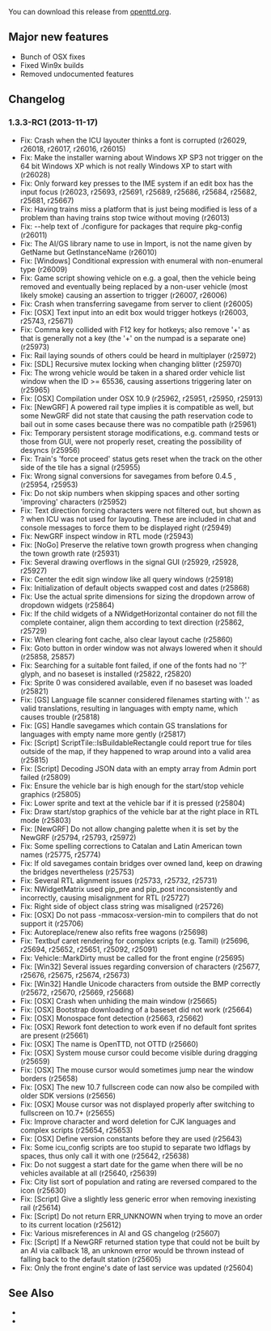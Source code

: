 {{en/-}}
{{en/Archive/OpenTTD/Navigation}}
{{en/Archive/OpenTTD/NaviPrevNext|prev=en/Archive/OpenTTD/OpenTTD 1.3.2|next=en/Roadmap 1.4|date=TBA}}

You can download this release from [http://www.openttd.org/en/download-testing/1.3.3-RC1 openttd.org].

==Major new features==
* Bunch of OSX fixes
* Fixed Win9x builds
* Removed undocumented features

==Changelog==
===1.3.3-RC1 (2013-11-17)===
* Fix: Crash when the ICU layouter thinks a font is corrupted {{en/Flyspray|5711}} (r26029, r26018, r26017, r26016, r26015)
* Fix: Make the installer warning about Windows XP SP3 not trigger on the 64 bit Windows XP which is not really Windows XP to start with {{en/Flyspray|5773}} (r26028)
* Fix: Only forward key presses to the IME system if an edit box has the input focus (r26023, r25693, r25691, r25689, r25686, r25684, r25682, r25681, r25667)
* Fix: Having trains miss a platform that is just being modified is less of a problem than having trains stop twice without moving {{en/Flyspray|5684}} (r26013)
* Fix: --help text of ./configure for packages that require pkg-config (r26011)
* Fix: The AI/GS library name to use in Import, is not the name given by GetName but GetInstanceName {{en/Flyspray|5662}} (r26010)
* Fix: [Windows] Conditional expression with enumeral with non-enumeral type (r26009)
* Fix: Game script showing vehicle on e.g. a goal, then the vehicle being removed and eventually being replaced by a non-user vehicle (most likely smoke) causing an assertion to trigger {{en/Flyspray|5804}} (r26007, r26006)
* Fix: Crash when transferring savegame from server to client {{en/Flyspray|5478}} (r26005)
* Fix: [OSX] Text input into an edit box would trigger hotkeys {{en/Flyspray|5705}} (r26003, r25743, r25671)
* Fix: Comma key collided with F12 key for hotkeys; also remove '+' as that is generally not a key (the '+' on the numpad is a separate one) {{en/Flyspray|5679}} (r25973)
* Fix: Rail laying sounds of others could be heard in multiplayer {{en/Flyspray|5665}} (r25972)
* Fix: [SDL] Recursive mutex locking when changing blitter {{en/Flyspray|5787}} (r25970)
* Fix: The wrong vehicle would be taken in a shared order vehicle list window when the ID >= 65536, causing assertions triggering later on {{en/Flyspray|5800}} (r25965)
* Fix: [OSX] Compilation under OSX 10.9 {{en/Flyspray|5797}} (r25962, r25951, r25950, r25913)
* Fix: [NewGRF] A powered rail type implies it is compatible as well, but some NewGRF did not state that causing the path reservation code to bail out in some cases because there was no compatible path {{en/Flyspray|5779}} (r25961)
* Fix: Temporary persistent storage modifications, e.g. command tests or those from GUI, were not properly reset, creating the possibility of desyncs {{en/Flyspray|5772}} (r25956)
* Fix: Train's 'force proceed' status gets reset when the track on the other side of the tile has a signal {{en/Flyspray|5723}} (r25955)
* Fix: Wrong signal conversions for savegames from before 0.4.5 {{en/Flyspray|5731}}, {{en/Flyspray|5732}} (r25954, r25953)
* Fix: Do not skip numbers when skipping spaces and other sorting 'improving' characters {{en/Flyspray|5719}} (r25952)
* Fix: Text direction forcing characters were not filtered out, but shown as ? when ICU was not used for layouting. These are included in chat and console messages to force them to be displayed right {{en/Flyspray|5683}} (r25949)
* Fix: NewGRF inspect window in RTL mode (r25943)
* Fix: [NoGo] Preserve the relative town growth progress when changing the town growth rate {{en/Flyspray|5786}} (r25931)
* Fix: Several drawing overflows in the signal GUI {{en/Flyspray|5733}} (r25929, r25928, r25927)
* Fix: Center the edit sign window like all query windows (r25918)
* Fix: Initialization of default objects swapped cost and dates (r25868)
* Fix: Use the actual sprite dimensions for sizing the dropdown arrow of dropdown widgets (r25864)
* Fix: If the child widgets of a NWidgetHorizontal container do not fill the complete container, align them according to text direction {{en/Flyspray|5686}} (r25862, r25729)
* Fix: When clearing font cache, also clear layout cache {{en/Flyspray|5737}} (r25860)
* Fix: Goto button in order window was not always lowered when it should {{en/Flyspray|5783}} (r25858, 25857)
* Fix: Searching for a suitable font failed, if one of the fonts had no '?' glyph, and no baseset is installed {{en/Flyspray|5704}} (r25822, r25820)
* Fix: Sprite 0 was considered available, even if no baseset was loaded (r25821)
* Fix: [GS] Language file scanner considered filenames starting with '.' as valid translations, resulting in languages with empty name, which causes trouble {{en/Flyspray|5750}} (r25818)
* Fix: [GS] Handle savegames which contain GS translations for languages with empty name more gently {{en/Flyspray|5750}} (r25817)
* Fix: [Script] ScriptTile::IsBuildableRectangle could report true for tiles outside of the map, if they happened to wrap around into a valid area {{en/Flyspray|5754}} (r25815)
* Fix: [Script] Decoding JSON data with an empty array from Admin port failed (r25809)
* Fix: Ensure the vehicle bar is high enough for the start/stop vehicle graphics {{en/Flyspray|5740}} (r25805)
* Fix: Lower sprite and text at the vehicle bar if it is pressed {{en/Flyspray|5739}} (r25804)
* Fix: Draw start/stop graphics of the vehicle bar at the right place in RTL mode {{en/Flyspray|5738}} (r25803)
* Fix: [NewGRF] Do not allow changing palette when it is set by the NewGRF (r25794, r25793, r25972)
* Fix: Some spelling corrections to Catalan and Latin American town names {{en/Flyspray|5746}} (r25775, r25774)
* Fix: If old savegames contain bridges over owned land, keep on drawing the bridges nevertheless {{en/Flyspray|5725}} (r25753)
* Fix: Several RTL alignment issues {{en/Flyspray|5692}} (r25733, r25732, r25731)
* Fix: NWidgetMatrix used pip_pre and pip_post inconsistently and incorrectly, causing misalignment for RTL {{en/Flyspray|5686}} (r25727)
* Fix: Right side of object class string was misaligned (r25726)
* Fix: [OSX] Do not pass -mmacosx-version-min to compilers that do not support it (r25706)
* Fix: Autoreplace/renew also refits free wagons {{en/Flyspray|5700}} (r25698)
* Fix: Textbuf caret rendering for complex scripts (e.g. Tamil) (r25696, r25694, r25652, r25651, r25092, r25091)
* Fix: Vehicle::MarkDirty must be called for the front engine {{en/Flyspray|5700}} (r25695)
* Fix: [Win32] Several issues regarding conversion of characters (r25677, r25676, r25675, r25674, r25673)
* Fix: [Win32] Handle Unicode characters from outside the BMP correctly (r25672, r25670, r25669, r25668)
* Fix: [OSX] Crash when unhiding the main window {{en/Flyspray|4689}} (r25665)
* Fix: [OSX] Bootstrap downloading of a baseset did not work {{en/Flyspray|4847}} (r25664)
* Fix: [OSX] Monospace font detection {{en/Flyspray|4857}} (r25663, r25662)
* Fix: [OSX] Rework font detection to work even if no default font sprites are present {{en/Flyspray|4847}} (r25661)
* Fix: [OSX] The name is OpenTTD, not OTTD (r25660)
* Fix: [OSX] System mouse cursor could become visible during dragging {{en/Flyspray|4420}} (r25659)
* Fix: [OSX] The mouse cursor would sometimes jump near the window borders {{en/Flyspray|4392}} (r25658)
* Fix: [OSX] The new 10.7 fullscreen code can now also be compiled with older SDK versions {{en/Flyspray|4744}} (r25656)
* Fix: [OSX] Mouse cursor was not displayed properly after switching to fullscreen on 10.7+ (r25655)
* Fix: Improve character and word deletion for CJK languages and complex scripts (r25654, r25653)
* Fix: [OSX] Define version constants before they are used (r25643)
* Fix: Some icu_config scripts are too stupid to separate two ldflags by spaces, thus only call it with one (r25642, r25638)
* Fix: Do not suggest a start date for the game when there will be no vehicles available at all (r25640, r25639)
* Fix: City list sort of population and rating are reversed compared to the icon {{en/Flyspray|5666}} (r25630)
* Fix: [Script] Give a slightly less generic error when removing inexisting rail {{en/Flyspray|5651}} (r25614)
* Fix: [Script] Do not return ERR_UNKNOWN when trying to move an order to its current location {{en/Flyspray|5648}} (r25612)
* Fix: Various misreferences in AI and GS changelog {{en/Flyspray|5649}} (r25607)
* Fix: [Script] If a NewGRF returned station type that could not be built by an AI via callback 18, an unknown error would be thrown instead of falling back to the default station {{en/Flyspray|5641}} (r25605)
* Fix: Only the front engine's date of last service was updated {{en/Flyspray|5550}} (r25604)


==See Also==
* {{en/Forum|topic=69347|Forum topic for 1.3.3-RC1}}
* {{en/OTTDNewsArticle|189|The 1.3.3-RC1 news article}}